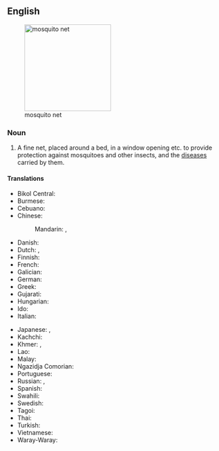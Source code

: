==English==
[[File:Javanbedcanopy.JPG|thumb|right|200px|mosquito net]]

===Noun===
{{wikipedia}}
{{en-noun}}

# A fine net, placed around a bed, in a window opening etc. to provide protection against mosquitoes and other insects, and the [[disease]]s carried by them.

====Translations====
{{trans-top|fine net used to protect against mosquitos}}
* Bikol Central: {{t|bcl|kubong}}
* Burmese: {{t+|my|ခြင်ထောင်}}
* Cebuano: {{t|ceb|moskitero}}
* Chinese:
*: Mandarin: {{t+|cmn|蚊帳|sc=Hani}}, {{t+|cmn|蚊帐|tr=wénzhàng|sc=Hani}}
* Danish: {{t+|da|myggenet|n}}
* Dutch: {{t+|nl|klamboe|m}}, {{t+|nl|muskietennet|n}}
* Finnish: {{t+|fi|hyttysverkko}}
* French: {{t+|fr|moustiquaire|f}}
* Galician: {{t+|gl|mosquiteiro|m}}
* German: {{t+|de|Moskitonetz|n}}
* Greek: {{t+|el|κουνουπιέρα}}
* Gujarati: {{t|gu|મચ્છરદાની}}
* Hungarian: {{t+|hu|szúnyogháló}}
* Ido: {{t|io|paramoskito}}
* Italian: {{t+|it|zanzariera|f}}
{{trans-mid}}
* Japanese: {{t+|ja|蚊帳|tr=かや, kaya|sc=Jpan}}, {{t|ja|蚊屋|tr=かや, kaya|sc=Jpan}}
* Kachchi: {{t|kfr|મછરદાની}}
* Khmer: {{t+|km|មុង|tr=mung|sc=Khmr}}, {{t|km|មុងផ្លិត|tr=muŋ plət|sc=Khmr}}
* Lao: {{t-needed|lo}}
* Malay: {{t|ms|kelambu}}
* Ngazidja Comorian: {{t|zdj|mustakera|c9|c10}}
* Portuguese: {{t|pt|mosquiteiro|m}}
* Russian: {{t+|ru|накома́рник|m}}, {{t|ru|моски́тная се́тка|f}}
* Spanish: {{t|es|mosquitero|m}}
* Swahili: {{t+|sw|kiandarua cha mbu}}
* Swedish: {{t+|sv|myggnät|n}}
* Tagoi: {{t|tag|kulambo}}
* Thai: {{t|th|มุ้ง}}
* Turkish: {{t+|tr|cibinlik}}
* Vietnamese: {{t+|vi|mùng}}
* Waray-Waray: {{t|war|moskitero}}
{{trans-bottom}}